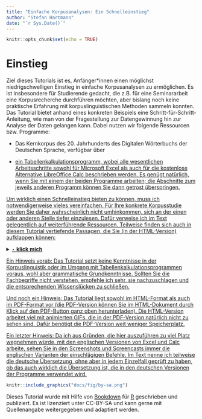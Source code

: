 ```yaml
---
title: "Einfache Korpusanalysen: Ein Schnelleinstieg"
author: "Stefan Hartmann"
date: "`r Sys.Date()`"
---
```


```r
knitr::opts_chunk$set(echo = TRUE)
```


# Einstieg

Ziel dieses Tutorials ist es, Anfänger*innen einen möglichst niedrigschwelligen Einstieg in einfache Korpusanalysen zu ermöglichen. Es ist insbesondere für Studierende gedacht, die z.B. für eine Seminararbeit eine Korpusrecherche durchführen möchten, aber bislang noch keine praktische Erfahrung mit korpuslinguistischen Methoden sammeln konnten. Das Tutorial bietet anhand eines konkreten Beispiels eine Schritt-für-Schritt-Anleitung, wie man von der Fragestellung zur Datengewinnung hin zur Analyse der Daten gelangen kann. Dabei nutzen wir folgende Ressourcen bzw. Programme:

- Das Kernkorpus des 20. Jahrhunderts des Digitalen Wörterbuchs der Deutschen Sprache, verfügbar über <a href="https://dwds.de/" target="_blank">

- ein Tabellenkalkulationsprogramm, wobei alle wesentlichen Arbeitsschritte sowohl für Microsoft Excel als auch für die kostenlose Alternative LibreOffice Calc beschrieben werden. Es genügt natürlich, wenn Sie mit einem der beiden Programme arbeiten; die Abschnitte zum jeweils anderen Programm können Sie dann getrost überspringen.

Um wirklich einen Schnelleinstieg bieten zu können, muss ich notwendigerweise vieles vereinfachen. Für Ihre konkrete Korpusstudie werden Sie daher wahrscheinlich nicht umhinkommen, sich an der einen oder anderen Stelle tiefer einzulesen. Dafür verweise ich im Text gelegentlich auf weiterführende Ressourcen. Teilweise finden sich auch in diesem Tutorial vertiefende Passagen, die Sie (in der HTML-Version) aufklappen können:

<details>
<summary>‣ **klick mich**</summary>

Hallo, ich bin eine vertiefende Passage.

Sonst gibt es hier nichts zu sehen. Sie können mich gern wieder schließen. Danke.

</details>

Ein Hinweis vorab: Das Tutorial setzt keine Kenntnisse in der Korpuslinguistik oder im Umgang mit Tabellenkalkulationsprogrammen voraus, wohl aber grammatische Grundkenntnisse. Sollten Sie die Fachbegriffe nicht verstehen, empfehle ich sehr, sie nachzuschlagen und die entsprechenden Wissenslücken zu schließen.

Und noch ein Hinweis: Das Tutorial liegt sowohl im HTML-Format als auch im PDF-Format vor (die PDF-Version können Sie im HTML-Dokument durch Klick auf den PDF-Button ganz oben herunterladen). Die HTML-Version arbeitet viel mit animierten GIFs, die in der PDF-Version natürlich nicht zu sehen sind. Dafür benötigt die PDF-Version weit weniger Speicherplatz.

Ein letzter Hinweis: Da ich aus Gründen, die hier auszuführen zu viel Platz wegnehmen würde, mit den englischen Versionen von Excel und Calc arbeite, sehen Sie in den Screenshots und Screencasts immer die englischen Varianten der einschlägigen Befehle. Im Text nenne ich teilweise die deutsche Übersetzung, ohne aber in jedem Einzelfall geprüft zu haben, ob das auch wirklich die Übersetzung ist, die in den deutschen Versionen der Programme verwendet wird.


```r

knitr::include_graphics("docs/fig/by-sa.png")

```


Dieses Tutorial wurde mit Hilfe von <a href="https://bookdown.org/" target="_blank">Bookdown</a> für <a href="https://www.r-project.org/" target="_blank">R</a> geschrieben und publiziert. Es ist lizenziert unter CC-BY-SA und kann gerne mit Quellenangabe weitergegeben und adaptiert werden.
